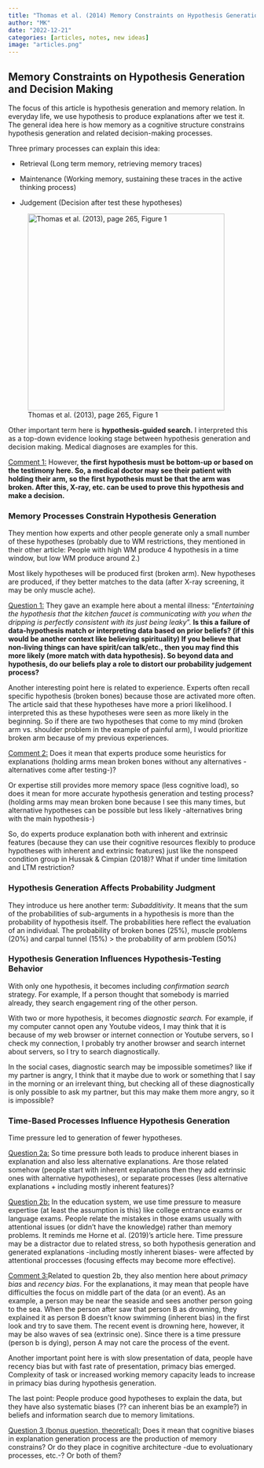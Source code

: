 ```yaml
---
title: "Thomas et al. (2014) Memory Constraints on Hypothesis Generation and Decision Making"
author: "MK"
date: "2022-12-21"
categories: [articles, notes, new ideas]
image: "articles.png"
---
```


## **Memory Constraints on Hypothesis Generation and Decision Making**

The focus of this article is hypothesis generation and memory relation. In everyday life, we use hypothesis to produce explanations after we test it. The general idea here is how memory as a cognitive structure constrains hypothesis generation and related decision-making processes.

Three primary processes can explain this idea:

-   Retrieval (Long term memory, retrieving memory traces)

-   Maintenance (Working memory, sustaining these traces in the active thinking process)

-   Judgement (Decision after test these hypotheses)

![Thomas et al. (2013), page 265, Figure 1](/images/Thomas%202013%20Figure%201.png){fig-align="center" width="400"}

Other important term here is **hypothesis-guided search.** I interpreted this as a top-down evidence looking stage between hypothesis generation and decision making. Medical diagnoses are examples for this.

[Comment 1:]{.underline} However, **the first hypothesis must be bottom-up or based on the testimony here. So, a medical doctor may see their patient with holding their arm, so the first hypothesis must be that the arm was broken. After this, X-ray, etc. can be used to prove this hypothesis and make a decision.**

### Memory Processes Constrain Hypothesis Generation

They mention how experts and other people generate only a small number of these hypotheses (probably due to WM restrictions, they mentioned in their other article: People with high WM produce 4 hypothesis in a time window, but low WM produce around 2.)

Most likely hypotheses will be produced first (broken arm). New hypotheses are produced, if they better matches to the data (after X-ray screening, it may be only muscle ache).

[Question 1:]{.underline} They gave an example here about a mental illness: "*Entertaining the hypothesis that the kitchen faucet is communicating with you when the dripping is perfectly consistent with its just being leaky*". **Is this a failure of data-hypothesis match or interpreting data based on prior beliefs? (if this would be another context like believing spirituality) If you believe that non-living things can have spirit/can talk/etc., then you may find this more likely (more match with data hypothesis). So beyond data and hypothesis, do our beliefs play a role to distort our probability judgement process?**

Another interesting point here is related to experience. Experts often recall specific hypothesis (broken bones) because those are activated more often. The article said that these hypotheses have more a priori likelihood. I interpreted this as these hypotheses were seen as more likely in the beginning. So if there are two hypotheses that come to my mind (broken arm vs. shoulder problem in the example of painful arm), I would prioritize broken arm because of my previous experiences.

[Comment 2:]{.underline} Does it mean that experts produce some heuristics for explanations (holding arms mean broken bones without any alternatives -alternatives come after testing-)?

Or expertise still provides more memory space (less cognitive load), so does it mean for more accurate hypothesis generation and testing process? (holding arms may mean broken bone because I see this many times, but alternative hypotheses can be possible but less likely -alternatives bring with the main hypothesis-)

So, do experts produce explanation both with inherent and extrinsic features (because they can use their cognitive resources flexibly to produce hypotheses with inherent and extrinsic features) just like the nonspeed condition group in Hussak & Cimpian (2018)? What if under time limitation and LTM restriction?

### Hypothesis Generation Affects Probability Judgment

They introduce us here another term: *Subadditivity*. It means that the sum of the probabilities of sub-arguments in a hypothesis is more than the probability of hypothesis itself. The probabilities here reflect the evaluation of an individual. The probability of broken bones (25%), muscle problems (20%) and carpal tunnel (15%) \> the probability of arm problem (50%)

### Hypothesis Generation Influences Hypothesis-Testing Behavior

With only one hypothesis, it becomes including *confirmation search* strategy. For example, If a person thought that somebody is married already, they search engagement ring of the other person.

With two or more hypothesis, it becomes *diagnostic search.* For example, if my computer cannot open any Youtube videos, I may think that it is because of my web browser or internet connection or Youtube servers, so I check my connection, I probably try another browser and search internet about servers, so I try to search diagnostically.

In the social cases, diagnostic search may be impossible sometimes? like if my partner is angry, I think that it maybe due to work or something that I say in the morning or an irrelevant thing, but checking all of these diagnostically is only possible to ask my partner, but this may make them more angry, so it is impossible?

### Time-Based Processes Influence Hypothesis Generation

Time pressure led to generation of fewer hypotheses.

[Question 2a:]{.underline} So time pressure both leads to produce inherent biases in explanation and also less alternative explanations. Are those related somehow (people start with inherent explanations then they add extrinsic ones with alternative hypotheses), or separate processes (less alternative explanations + including mostly inherent features)?

[Question 2b:]{.underline} In the education system, we use time pressure to measure expertise (at least the assumption is this) like college entrance exams or language exams. People relate the mistakes in those exams usually with attentional issues (or didn't have the knowledge) rather than memory problems. It reminds me Horne et al. (2019)'s article here. Time pressure may be a distractor due to related stress, so both hypothesis generation and generated explanations -including mostly inherent biases- were affected by attentional proccesses (focusing effects may become more effective).

[Comment 3:]{.underline}Related to question 2b, they also mention here about *primacy bias* and *recency bias*. For the explanations, it may mean that people have difficulties the focus on middle part of the data (or an event). As an example, a person may be near the seaside and sees another person going to the sea. When the person after saw that person B as drowning, they explained it as person B doesn't know swimming (inherent bias) in the first look and try to save them. The recent event is drowning here, however, it may be also waves of sea (extrinsic one). Since there is a time pressure (person b is dying), person A may not care the process of the event.

Another important point here is with slow presentation of data, people have recency bias but with fast rate of presentation, primacy bias emerged. Complexity of task or increased working memory capacity leads to increase in primacy bias during hypothesis generation.

The last point: People produce good hypotheses to explain the data, but they have also systematic biases (?? can inherent bias be an example?) in beliefs and information search due to memory limitations.

[Question 3 (bonus question, theoretical):]{.underline} Does it mean that cognitive biases in explanation generation process are the production of memory constrains? Or do they place in cognitive architecture -due to evoluationary processes, etc.-? Or both of them?

